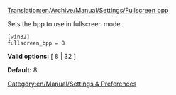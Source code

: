 [[Translation:en/Archive/Manual/Settings/Fullscreen bpp]]


Sets the bpp to use in fullscreen mode.

<pre>
[win32]
fullscreen_bpp = 8
</pre>

'''Valid options:''' [ 8 | 32 ]

'''Default:''' 8


[[Category:en/Manual/Settings & Preferences]]